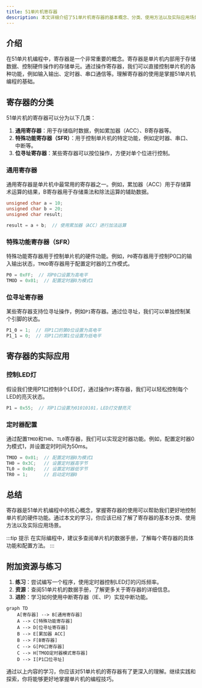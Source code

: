```yaml
---
title: 51单片机寄存器
description: 本文详细介绍了51单片机寄存器的基本概念、分类、使用方法以及实际应用场景，帮助初学者快速掌握寄存器在单片机编程中的重要性。
---
```


## 介绍

在51单片机编程中，寄存器是一个非常重要的概念。寄存器是单片机内部用于存储数据、控制硬件操作的存储单元。通过操作寄存器，我们可以直接控制单片机的各种功能，例如输入输出、定时器、串口通信等。理解寄存器的使用是掌握51单片机编程的基础。

## 寄存器的分类

51单片机的寄存器可以分为以下几类：

1. **通用寄存器**：用于存储临时数据，例如累加器（ACC）、B寄存器等。
2. **特殊功能寄存器（SFR）**：用于控制单片机的特定功能，例如定时器、串口、中断等。
3. **位寻址寄存器**：某些寄存器可以按位操作，方便对单个位进行控制。

### 通用寄存器

通用寄存器是单片机中最常用的寄存器之一。例如，累加器（ACC）用于存储算术运算的结果，B寄存器用于存储乘法和除法运算的辅助数据。

```c
unsigned char a = 10;
unsigned char b = 20;
unsigned char result;

result = a + b;  // 使用累加器（ACC）进行加法运算
```

### 特殊功能寄存器（SFR）

特殊功能寄存器用于控制单片机的硬件功能。例如，`P0`寄存器用于控制P0口的输入输出状态，`TMOD`寄存器用于配置定时器的工作模式。

```c
P0 = 0xFF;  // 将P0口设置为高电平
TMOD = 0x01;  // 配置定时器0为模式1
```

### 位寻址寄存器

某些寄存器支持位寻址操作，例如`P1`寄存器。通过位寻址，我们可以单独控制某个引脚的状态。

```c
P1_0 = 1;  // 将P1口的第0位设置为高电平
P1_1 = 0;  // 将P1口的第1位设置为低电平
```

## 寄存器的实际应用

### 控制LED灯

假设我们使用P1口控制8个LED灯，通过操作`P1`寄存器，我们可以轻松控制每个LED的亮灭状态。

```c
P1 = 0x55;  // 将P1口设置为01010101，LED灯交替亮灭
```

### 定时器配置

通过配置`TMOD`和`TH0`、`TL0`寄存器，我们可以实现定时器功能。例如，配置定时器0为模式1，并设置定时时间为50ms。

```c
TMOD = 0x01;  // 配置定时器0为模式1
TH0 = 0x3C;   // 设置定时器高字节
TL0 = 0xB0;   // 设置定时器低字节
TR0 = 1;      // 启动定时器0
```

## 总结

寄存器是51单片机编程中的核心概念，掌握寄存器的使用可以帮助我们更好地控制单片机的硬件功能。通过本文的学习，你应该已经了解了寄存器的基本分类、使用方法以及实际应用场景。

:::tip 提示
在实际编程中，建议多查阅单片机的数据手册，了解每个寄存器的具体功能和配置方法。
:::

## 附加资源与练习

1. **练习**：尝试编写一个程序，使用定时器控制LED灯的闪烁频率。
2. **资源**：查阅51单片机的数据手册，了解更多关于寄存器的详细信息。
3. **进阶**：学习如何使用中断寄存器（IE、IP）实现中断功能。

```mermaid
graph TD
    A[寄存器] --> B[通用寄存器]
    A --> C[特殊功能寄存器]
    A --> D[位寻址寄存器]
    B --> E[累加器 ACC]
    B --> F[B寄存器]
    C --> G[P0口寄存器]
    C --> H[TMOD定时器模式寄存器]
    D --> I[P1口位寻址]
```

通过以上内容的学习，你应该对51单片机的寄存器有了更深入的理解。继续实践和探索，你将能够更好地掌握单片机的编程技巧。